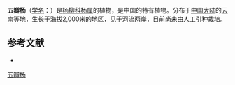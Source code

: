 {{Speciesbox
| name = 五瓣杨
| status = 
| status_system = 
| image =
| genus = Populus
| species = yuana
| authority = C. Wang et Tung
}}

'''五瓣杨'''（[[学名|学名]]：{{lang|la|''Populus yuana''}}）是[[杨柳科|杨柳科]][[杨属|杨属]]的植物，是中国的特有植物。分布于[[中国大陆|中国大陆]]的[[云南|云南]]等地，生长于海拔2,000米的地区，见于河流两岸，目前尚未由人工引种栽培。

== 参考文献 ==
<div class="references-small">
* {{cite web| url =http://www.bioinfo.cn/db05/KmzwSpecies.php?action=view&id=20361| title =五瓣杨| work =《中国高等植物数据库全库》| publisher =中国科学院微生物研究所| author =昆明植物研究所| accessdate =2009-02-25| deadurl =yes| archiveurl =https://web.archive.org/web/20160305092606/http://www.bioinfo.cn/db05/KmzwSpecies.php?action=view&id=20361| archivedate =2016-03-05}}
</div>
{{Taxonbar|from=Q10881993}}

[[Category:杨属|五瓣杨]]


{{植物小作品}}